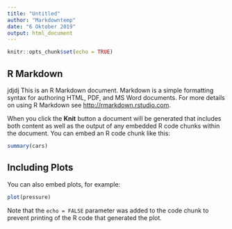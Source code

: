 ```yaml
---
title: "Untitled"
author: "Markdowntemp"
date: "6 Oktober 2019"
output: html_document
---
```


```r
knitr::opts_chunk$set(echo = TRUE)
```

## R Markdown
jdjdj
This is an R Markdown document. Markdown is a simple formatting syntax for authoring HTML, PDF, and MS Word documents. For more details on using R Markdown see <http://rmarkdown.rstudio.com>.

When you click the **Knit** button a document will be generated that includes both content as well as the output of any embedded R code chunks within the document. You can embed an R code chunk like this:

```r
summary(cars)
```

## Including Plots

You can also embed plots, for example:

```r
plot(pressure)
```

Note that the `echo = FALSE` parameter was added to the code chunk to prevent printing of the R code that generated the plot.
